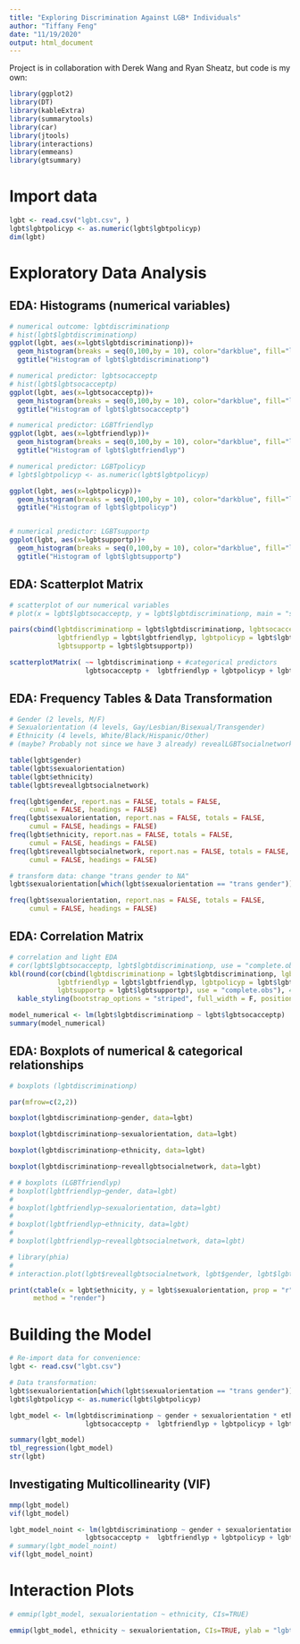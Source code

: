 ```yaml
---
title: "Exploring Discrimination Against LGB* Individuals"
author: "Tiffany Feng"
date: "11/19/2020"
output: html_document
---
```

Project is in collaboration with Derek Wang and Ryan Sheatz, but code is my own:

```r
library(ggplot2)
library(DT)
library(kableExtra)
library(summarytools)
library(car)
library(jtools)
library(interactions)
library(emmeans)
library(gtsummary)
```

# Import data
```r
lgbt <- read.csv("lgbt.csv", )
lgbt$lgbtpolicyp <- as.numeric(lgbt$lgbtpolicyp)
dim(lgbt)
```

# Exploratory Data Analysis

## EDA: Histograms (numerical variables)

```r
# numerical outcome: lgbtdiscriminationp
# hist(lgbt$lgbtdiscriminationp)
ggplot(lgbt, aes(x=lgbt$lgbtdiscriminationp))+
  geom_histogram(breaks = seq(0,100,by = 10), color="darkblue", fill="lightblue", right = TRUE) +
  ggtitle("Histogram of lgbt$lgbtdiscriminationp")
```

```r
# numerical predictor: lgbtsocacceptp
# hist(lgbt$lgbtsocacceptp)
ggplot(lgbt, aes(x=lgbtsocacceptp))+
  geom_histogram(breaks = seq(0,100,by = 10), color="darkblue", fill="lightblue", right = TRUE) +
  ggtitle("Histogram of lgbt$lgbtsocacceptp")

# numerical predictor: LGBTfriendlyp
ggplot(lgbt, aes(x=lgbtfriendlyp))+
  geom_histogram(breaks = seq(0,100,by = 10), color="darkblue", fill="lightblue", right = TRUE) +
  ggtitle("Histogram of lgbt$lgbtfriendlyp")

# numerical predictor: LGBTpolicyp
# lgbt$lgbtpolicyp <- as.numeric(lgbt$lgbtpolicyp)

ggplot(lgbt, aes(x=lgbtpolicyp))+
  geom_histogram(breaks = seq(0,100,by = 10), color="darkblue", fill="lightblue", right = TRUE) +
  ggtitle("Histogram of lgbt$lgbtpolicyp")


# numerical predictor: LGBTsupportp
ggplot(lgbt, aes(x=lgbtsupportp))+
  geom_histogram(breaks = seq(0,100,by = 10), color="darkblue", fill="lightblue", right = TRUE) +
  ggtitle("Histogram of lgbt$lgbtsupportp")
```

## EDA: Scatterplot Matrix

```r
# scatterplot of our numerical variables
# plot(x = lgbt$lgbtsocacceptp, y = lgbt$lgbtdiscriminationp, main = "scatterplot of lgbt$lgbtsocacceptp and lgbt$lgbtdiscriminationp")

pairs(cbind(lgbtdiscriminationp = lgbt$lgbtdiscriminationp, lgbtsocacceptp = lgbt$lgbtsocacceptp,
            lgbtfriendlyp = lgbt$lgbtfriendlyp, lgbtpolicyp = lgbt$lgbtpolicyp,
            lgbtsupportp = lgbt$lgbtsupportp))

scatterplotMatrix( ~~ lgbtdiscriminationp + #categorical predictors
                   lgbtsocacceptp +  lgbtfriendlyp + lgbtpolicyp + lgbtsupportp, data =  lgbt)

```


## EDA: Frequency Tables & Data Transformation

```r
# Gender (2 levels, M/F)
# Sexualorientation (4 levels, Gay/Lesbian/Bisexual/Transgender)
# Ethnicity (4 levels, White/Black/Hispanic/Other)
# (maybe? Probably not since we have 3 already) revealLGBTsocialnetwork

table(lgbt$gender)
table(lgbt$sexualorientation)
table(lgbt$ethnicity)
table(lgbt$reveallgbtsocialnetwork)

freq(lgbt$gender, report.nas = FALSE, totals = FALSE, 
     cumul = FALSE, headings = FALSE)
freq(lgbt$sexualorientation, report.nas = FALSE, totals = FALSE, 
     cumul = FALSE, headings = FALSE)
freq(lgbt$ethnicity, report.nas = FALSE, totals = FALSE, 
     cumul = FALSE, headings = FALSE)
freq(lgbt$reveallgbtsocialnetwork, report.nas = FALSE, totals = FALSE, 
     cumul = FALSE, headings = FALSE)

```

```r
# transform data: change "trans gender to NA"
lgbt$sexualorientation[which(lgbt$sexualorientation == "trans gender")] <- NA

freq(lgbt$sexualorientation, report.nas = FALSE, totals = FALSE, 
     cumul = FALSE, headings = FALSE)
```

## EDA: Correlation Matrix

```r
# correlation and light EDA
# cor(lgbt$lgbtsocacceptp, lgbt$lgbtdiscriminationp, use = "complete.obs")
kbl(round(cor(cbind(lgbtdiscriminationp = lgbt$lgbtdiscriminationp, lgbtsocacceptp = lgbt$lgbtsocacceptp,
            lgbtfriendlyp = lgbt$lgbtfriendlyp, lgbtpolicyp = lgbt$lgbtpolicyp,
            lgbtsupportp = lgbt$lgbtsupportp), use = "complete.obs"), 4)) %>% 
  kable_styling(bootstrap_options = "striped", full_width = F, position = "left")

model_numerical <- lm(lgbt$lgbtdiscriminationp ~ lgbt$lgbtsocacceptp)
summary(model_numerical)
```

## EDA: Boxplots of numerical & categorical relationships

```r
# boxplots (lgbtdiscriminationp)

par(mfrow=c(2,2))

boxplot(lgbtdiscriminationp~gender, data=lgbt)

boxplot(lgbtdiscriminationp~sexualorientation, data=lgbt)

boxplot(lgbtdiscriminationp~ethnicity, data=lgbt)

boxplot(lgbtdiscriminationp~reveallgbtsocialnetwork, data=lgbt)

# # boxplots (LGBTfriendlyp)
# boxplot(lgbtfriendlyp~gender, data=lgbt)
# 
# boxplot(lgbtfriendlyp~sexualorientation, data=lgbt)
# 
# boxplot(lgbtfriendlyp~ethnicity, data=lgbt)
# 
# boxplot(lgbtfriendlyp~reveallgbtsocialnetwork, data=lgbt)


```

```r
# library(phia)
# 
# interaction.plot(lgbt$reveallgbtsocialnetwork, lgbt$gender, lgbt$lgbtdiscriminationp)
```

```r
print(ctable(x = lgbt$ethnicity, y = lgbt$sexualorientation, prop = "r", useNA = "no"),
      method = "render")
```

# Building the Model

```r
# Re-import data for convenience:
lgbt <- read.csv("lgbt.csv")

# Data transformation:
lgbt$sexualorientation[which(lgbt$sexualorientation == "trans gender")] <- NA
lgbt$lgbtpolicyp <- as.numeric(lgbt$lgbtpolicyp)

lgbt_model <- lm(lgbtdiscriminationp ~ gender + sexualorientation * ethnicity + reveallgbtsocialnetwork + #categorical predictors
                   lgbtsocacceptp +  lgbtfriendlyp + lgbtpolicyp + lgbtsupportp, data =  lgbt) #numerical predictors

summary(lgbt_model)
tbl_regression(lgbt_model)
str(lgbt)
```

## Investigating Multicollinearity (VIF)

```r
mmp(lgbt_model)
vif(lgbt_model)

lgbt_model_noint <- lm(lgbtdiscriminationp ~ gender + sexualorientation + ethnicity + reveallgbtsocialnetwork + #categorical predictors
                   lgbtsocacceptp +  lgbtfriendlyp + lgbtpolicyp + lgbtsupportp, data =  lgbt) #numerical predictors
# summary(lgbt_model_noint)
vif(lgbt_model_noint)
```

# Interaction Plots

```r
# emmip(lgbt_model, sexualorientation ~ ethnicity, CIs=TRUE)

emmip(lgbt_model, ethnicity ~ sexualorientation, CIs=TRUE, ylab = "lgbtdiscriminationp")
```

